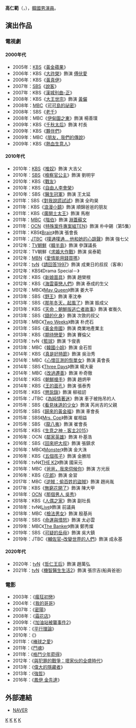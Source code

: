 {{藝人
|姓名 = 高仁範
|類型 = 男演員
|圖片 =
|圖片尺寸 = 
|圖片簡介 = 
|本名 =
|外文名 = 고인범
|外文 = ko
|羅馬拼音 = Ko In Bum
|英文名 =
|暱稱 =
|其他藝名 = 
|國籍 = {{KOR}}
|出生日期 = {{birth_date_and_age|1959|10|5}}
|出生地點 = {{KOR}}[[釜山廣域市|釜山廣域市]]
|宗教信仰 = 
|語言 = [[韓語|韓語]]
|職業 = [[演員|演員]]
|教育程度 = 
|出道作 = 
|出道日期 = 1979年
|代表作 = 
|活躍年代 =
|唱片公司 = 
|經紀公司 = 
|相關團體 = 
|網站 = 
}}

'''高仁範'''（{{lang-ko|'''고인범'''}}，{{bd|1959年|10月5日}}），[[韓國|韓國]][[男演員|男演員]]。

== 演出作品 ==
=== 電視劇 ===
==== 2000年代 ====
{{div col}}
* 2005年：[[韓國放送公社|KBS]]《[[黃金蘋果|黃金蘋果]]》
* 2006年：KBS《[[大祚榮_(電視劇)|大祚榮]]》飾演 [[傅伏愛|傅伏愛]]
* 2006年：KBS《[[黃真伊_(電視劇)|黃真伊]]》
* 2007年：[[SBS_(韓國)|SBS]]《[[說客_(電視劇)|說客]]》
* 2007年：KBS《[[漢城別曲-正|漢城別曲-正]]》
* 2008年：KBS《[[大王世宗|大王世宗]]》飾演 [[黃儼|黃儼]]
* 2008年：[[文化廣播_(韓國)|MBC]]《[[可可島的祕密|可可島的祕密]]》
* 2008年：SBS《[[老千_(電視劇)|老千]]》
* 2008年：MBC《[[伊甸園之東|伊甸園之東]]》飾演 楊善璞
* 2009年：KBS《[[千秋太后_(電視劇)|千秋太后]]》飾演 村長
* 2009年：KBS《[[夥伴們|夥伴們]]》
* 2009年：MBC《[[朋友，我們的傳說|朋友，我們的傳說]]》
* 2009年：KBS《[[熱血生意人|熱血生意人]]》
{{div col end}}

==== 2010年代 ====
{{div col}}
* 2010年：[[韓國放送公社|KBS]]《[[推奴|推奴]]》飾演 大吉父
* 2010年：[[SBS_(韓國)|SBS]]《[[檢察官公主|檢察官公主]]》飾演 劉明宇
* 2010年：KBS《[[戰友_(電視劇)|戰友]]》
* 2010年：KBS《[[自由人李會榮|自由人李會榮]]》
* 2010年：SBS《[[醫生冠軍|醫生冠軍]]》飾演 王太延
* 2011年：SBS《[[對我說謊試試|對我說謊試試]]》飾演 全昀昊
* 2011年：KBS《[[浪漫小鎮|浪漫小鎮]]》飾演 順錦爸爸的朋友
* 2011年：KBS《[[廣開土太王_(電視劇)|廣開土太王]]》飾演 馬樹
* 2011年：[[文化廣播_(韓國)|MBC]]《[[階伯_(電視劇)|階伯]]》飾演 [[淵蓋蘇文|淵蓋蘇文]]
* 2011年：[[OCN|OCN]]《[[特殊案件專案組TEN|特殊案件專案組TEN]]》飾演 朴中錫（第5集）
* 2011年：KBS《[[Brain|Brain]]》飾演 張會長
* 2011年：[[JTBC|JTBC]]《[[噗通噗通…_他和她的心跳聲|噗通噗通… 他和她的心跳聲]]》飾演 強七父
* 2012年：[[TV朝鮮|TV朝鮮]]《[[韓半島_(電視劇)|韓半島]]》飾演 參謀議長
* 2012年：TV朝鮮《[[求婚大作戰_(韓國電視劇)|求婚大作戰]]》飾演 吳泰範
* 2012年：[[MBN|MBN]]《[[愛情能用錢買嗎|愛情能用錢買嗎]]》
* 2012年：[[tvN|tvN]]《[[請回答1997|請回答1997]]》飾演 成東日的叔叔（客串）
* 2012年：KBS《Drama Special－{{link-ko|國會議員鄭治成失蹤事件|국회의원 정치성 실종사건}}》
* 2012年：KBS《[[新娘面具|新娘面具]]》飾演 趙榮根
* 2012年：KBS《[[海雲臺戀人們|海雲臺戀人們]]》飾演 泰成的生父
* 2012年：MBC《[[May_Queen|May Queen]]》飾演 姜大平
* 2013年：SBS《[[野王_(電視劇)|野王]]》飾演 車沈奉
* 2013年：SBS《[[那年冬天，起風了|那年冬天，起風了]]》飾演 振成父
* 2013年：KBS《[[天命：朝鮮版逃亡者故事|天命：朝鮮版逃亡者故事]]》飾演 崔衡久
* 2013年：SBS《[[錢的化身|錢的化身]]》飾演 次敦的叔父
* 2013年：MBC《[[Two_Weeks|Two Weeks]]》飾演 朴虎石
* 2013年：SBS《[[黃金帝國|黃金帝國]]》飾演 商業地產業主
* 2013年：KBS《[[期待戀愛|期待戀愛]]》飾演 賽倫父
* 2013年：tvN《[[籃球_(電視劇)|籃球]]》飾演 卞俊表
* 2013年：MBC《[[韓國小姐_(電視劇)|韓國小姐]]》飾演 金石哲
* 2014年：KBS《[[真是好時節|真是好時節]]》飾演 吳治秀
* 2014年：MBC《[[心懷叵測的恢單女|心懷叵測的恢單女]]》飾演 黃會長
* 2014年：SBS 《[[Three_Days|Three Days]]》飾演 楊大豪
* 2014年：MBC《[[改過遷善|改過遷善]]》飾演 朴奇徹
* 2014年：KBS《[[朝鮮槍手|朝鮮槍手]]》飾演 趙炳甲
* 2014年：KBS《[[王的面孔|王的面孔]]》飾演 張泰秀
* 2015年：KBS《[[懲毖錄_(電視劇)|懲毖錄]]》飾演 柳祖訒
* 2015年：JTBC《[[為純情著迷|為純情著迷]]》飾演 車子被拖吊的人
* 2015年：SBS《[[看見味道的少女|看見味道的少女]]》飾演 芮尚吉的父親
* 2015年：SBS《[[歸來的黃金福|歸來的黃金福]]》飾演 車會長
* 2015年：SBS《[[Mrs._Cop|Mrs. Cop]]》飾演 崔相益
* 2015年：SBS 《[[龍八夷|龍八夷]]》飾演 崔會長
* 2015年：KBS《[[生意之神_-_客主2015|生意之神 - 客主2015]]》
* 2016年：OCN《[[鄰家英雄|鄰家英雄]]》飾演 朴基浩
* 2016年：SBS《[[回來吧大叔|回來吧大叔]]》飾演 張鎮求
* 2016年：MBC《[[Monster_(電視劇)|Monster]]》飾演 金大洙
* 2016年：KBS《[[五個孩子|五個孩子]]》飾演 金勝旭
* 2016年：tvN《[[THE_K2|THE K2]]》飾演 國采元
* 2016年：MBC《[[爸爸，我來伺候你|爸爸，我來伺候你]]》飾演 方光辰
* 2016年：KBS《[[花郎_(電視劇)|花郎]]》飾演 金習
* 2017年：MBC《[[逆賊：偷百姓的盜賊|逆賊：偷百姓的盜賊]]》飾演 趙尚胤
* 2017年：KBS《[[無窮花開了|無窮花開了]]》飾演 陳大甲
* 2018年：[[OCN|OCN]]《[[那個男人_吳秀|那個男人 吳秀]]》
* 2018年：KBS《[[人偶之家|人偶之家]]》飾演 副社長
* 2018年：tvN《[[Live_(韓國電視劇)|Live]]》飾演 前議員
* 2018年：MBC《[[檢法男女|檢法男女]]》飾演 殷基尚
* 2018年：SBS《[[命運與憤怒|命運與憤怒]]》飾演 太必雲
* 2019年：MBC《[[The_Banker_(電視劇)|The Banker]]》飾演 鄭秀燦
* 2019年：SBS《[[可疑的岳母|可疑的岳母]]》飾演 吳大鎮
* 2019年：JTBC《[[輔佐官–改變世界的人們|輔佐官–改變世界的人們]]》飾演 成永基
{{div col end}}

==== 2020年代 ====
{{div col}}
*2020年：[[tvN|tvN]]《[[哲仁王后_(電視劇)|哲仁王后]]》飾演 趙萬弘
*2021年：[[tvN|tvN]]《[[機智醫生生活2|機智醫生生活2]]》飾演 張宗吉(船員爸爸)
{{div col end}}

=== 電影 ===
*2003年：《[[瘋狂初戀|瘋狂初戀]]》
*2004年：《[[我的哥哥|我的哥哥]]》
*2007年：《[[密陽_(電影)|密陽]]》
*2008年：《[[霜花店|霜花店]]》
*2009年：《[[加油站被襲事件2|加油站被襲事件2]]》
*2010年：《[[平行理論|平行理論]]》
*2010年：《{{link-ko|暢銷書 (電影)|베스트셀러_(영화)|暢銷書}}》
*2011年：《[[棒球之愛|棒球之愛]]》
*2011年：《[[鬥魂_(電影)|鬥魂]]》
*2011年：《[[格鬥少年菀得|格鬥少年菀得]]》
*2012年：《[[與犯罪的戰爭：壞家伙的全盛時代|與犯罪的戰爭：壞家伙的全盛時代]]》
*2013年：《[[偉大的隱藏者|偉大的隱藏者]]》
*2013年：《[[強哲|強哲]]》
*2016年：《[[鳳伊_金先達|鳳伊 金先達]]》

== 外部連結 ==
*[http://people.search.naver.com/search.naver?where=nexearch&query=%EA%B3%A0%EC%9D%B8%EB%B2%94&sm=tab_txc&ie=utf8&key=PeopleService&os=149337 NAVER] {{Wayback|url=http://people.search.naver.com/search.naver?where=nexearch&query=%EA%B3%A0%EC%9D%B8%EB%B2%94&sm=tab_txc&ie=utf8&key=PeopleService&os=149337 |date=20200418094801 }}{{ko}}

[[Category:韩國電視演員|K]]
[[Category:韩國電影演員|K]]
[[Category:釜山廣域市出身人物|K]]
[[Category:高姓|K]]